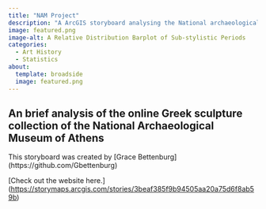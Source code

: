 ```yaml
---
title: "NAM Project"
description: "A ArcGIS storyboard analysing the National archaeological Museum of athen's online data base"
image: featured.png
image-alt: A Relative Distribution Barplot of Sub-stylistic Periods
categories:
  - Art History
  - Statistics
about:
  template: broadside
  image: featured.png
---
```


## An brief analysis of the online Greek sculpture collection of the National Archaeological Museum of Athens

This storyboard was created by \[Grace Bettenburg\](https://github.com/Gbettenburg)

\[Check out the website here.\](<https://storymaps.arcgis.com/stories/3beaf385f9b94505aa20a75d6f8ab59b>)
